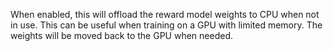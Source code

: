 When enabled, this will offload the reward model weights to CPU when not in use. This can be useful when training on a GPU with limited memory. The weights will be moved back to the GPU when needed.